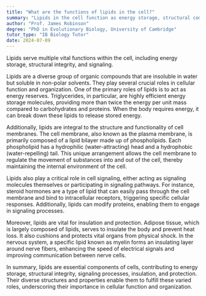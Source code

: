 ```yaml
---
title: "What are the functions of lipids in the cell?"
summary: "Lipids in the cell function as energy storage, structural components, and signalling molecules."
author: "Prof. James Robinson"
degree: "PhD in Evolutionary Biology, University of Cambridge"
tutor_type: "IB Biology Tutor"
date: 2024-07-09
---
```


Lipids serve multiple vital functions within the cell, including energy storage, structural integrity, and signaling.

Lipids are a diverse group of organic compounds that are insoluble in water but soluble in non-polar solvents. They play several crucial roles in cellular function and organization. One of the primary roles of lipids is to act as energy reserves. Triglycerides, in particular, are highly efficient energy storage molecules, providing more than twice the energy per unit mass compared to carbohydrates and proteins. When the body requires energy, it can break down these lipids to release stored energy.

Additionally, lipids are integral to the structure and functionality of cell membranes. The cell membrane, also known as the plasma membrane, is primarily composed of a lipid bilayer made up of phospholipids. Each phospholipid has a hydrophilic (water-attracting) head and a hydrophobic (water-repelling) tail. This unique arrangement allows the cell membrane to regulate the movement of substances into and out of the cell, thereby maintaining the internal environment of the cell.

Lipids also play a critical role in cell signaling, either acting as signaling molecules themselves or participating in signaling pathways. For instance, steroid hormones are a type of lipid that can easily pass through the cell membrane and bind to intracellular receptors, triggering specific cellular responses. Additionally, lipids can modify proteins, enabling them to engage in signaling processes.

Moreover, lipids are vital for insulation and protection. Adipose tissue, which is largely composed of lipids, serves to insulate the body and prevent heat loss. It also cushions and protects vital organs from physical shock. In the nervous system, a specific lipid known as myelin forms an insulating layer around nerve fibers, enhancing the speed of electrical signals and improving communication between nerve cells.

In summary, lipids are essential components of cells, contributing to energy storage, structural integrity, signaling processes, insulation, and protection. Their diverse structures and properties enable them to fulfill these varied roles, underscoring their importance in cellular function and organization.
    